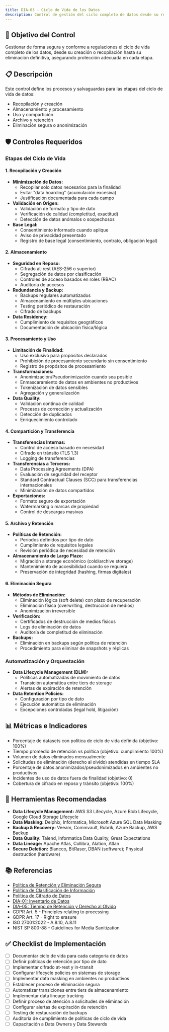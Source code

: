 ```yaml
---
title: DIA-03 - Ciclo de Vida de los Datos
description: Control de gestión del ciclo completo de datos desde su recolección hasta su eliminación
---
```


## 🎯 Objetivo del Control

Gestionar de forma segura y conforme a regulaciones el ciclo de vida completo de los datos, desde su creación o recopilación hasta su eliminación definitiva, asegurando protección adecuada en cada etapa.

## 📋 Descripción

Este control define los procesos y salvaguardas para las etapas del ciclo de vida de datos:
- Recopilación y creación
- Almacenamiento y procesamiento
- Uso y compartición
- Archivo y retención
- Eliminación segura o anonimización

## 🛡️ Controles Requeridos

### Etapas del Ciclo de Vida

#### 1. Recopilación y Creación
- **Minimización de Datos:**
  - Recopilar solo datos necesarios para la finalidad
  - Evitar "data hoarding" (acumulación excesiva)
  - Justificación documentada para cada campo
- **Validación en Origen:**
  - Validación de formato y tipo de dato
  - Verificación de calidad (completitud, exactitud)
  - Detección de datos anómalos o sospechosos
- **Base Legal:**
  - Consentimiento informado cuando aplique
  - Aviso de privacidad presentado
  - Registro de base legal (consentimiento, contrato, obligación legal)

#### 2. Almacenamiento
- **Seguridad en Reposo:**
  - Cifrado at-rest (AES-256 o superior)
  - Segregación de datos por clasificación
  - Controles de acceso basados en roles (RBAC)
  - Auditoría de accesos
- **Redundancia y Backup:**
  - Backups regulares automatizados
  - Almacenamiento en múltiples ubicaciones
  - Testing periódico de restauración
  - Cifrado de backups
- **Data Residency:**
  - Cumplimiento de requisitos geográficos
  - Documentación de ubicación física/lógica

#### 3. Procesamiento y Uso
- **Limitación de Finalidad:**
  - Uso exclusivo para propósitos declarados
  - Prohibición de procesamiento secundario sin consentimiento
  - Registro de propósitos de procesamiento
- **Transformaciones:**
  - Anonimización/Pseudonimización cuando sea posible
  - Enmascaramiento de datos en ambientes no productivos
  - Tokenización de datos sensibles
  - Agregación y generalización
- **Data Quality:**
  - Validación continua de calidad
  - Procesos de corrección y actualización
  - Detección de duplicados
  - Enriquecimiento controlado

#### 4. Compartición y Transferencia
- **Transferencias Internas:**
  - Control de acceso basado en necesidad
  - Cifrado en tránsito (TLS 1.3)
  - Logging de transferencias
- **Transferencias a Terceros:**
  - Data Processing Agreements (DPA)
  - Evaluación de seguridad del receptor
  - Standard Contractual Clauses (SCC) para transferencias internacionales
  - Minimización de datos compartidos
- **Exportaciones:**
  - Formato seguro de exportación
  - Watermarking o marcas de propiedad
  - Control de descargas masivas

#### 5. Archivo y Retención
- **Políticas de Retención:**
  - Períodos definidos por tipo de dato
  - Cumplimiento de requisitos legales
  - Revisión periódica de necesidad de retención
- **Almacenamiento de Largo Plazo:**
  - Migración a storage económico (cold/archive storage)
  - Mantenimiento de accesibilidad cuando se requiera
  - Preservación de integridad (hashing, firmas digitales)

#### 6. Eliminación Segura
- **Métodos de Eliminación:**
  - Eliminación lógica (soft delete) con plazo de recuperación
  - Eliminación física (overwriting, destrucción de medios)
  - Anonimización irreversible
- **Verificación:**
  - Certificados de destrucción de medios físicos
  - Logs de eliminación de datos
  - Auditoría de completitud de eliminación
- **Backups:**
  - Eliminación en backups según política de retención
  - Procedimiento para eliminar de snapshots y réplicas

### Automatización y Orquestación

- **Data Lifecycle Management (DLM):**
  - Políticas automatizadas de movimiento de datos
  - Transición automática entre tiers de storage
  - Alertas de expiración de retención
- **Data Retention Policies:**
  - Configuración por tipo de dato
  - Ejecución automática de eliminación
  - Excepciones controladas (legal hold, litigación)

## 📊 Métricas e Indicadores

- Porcentaje de datasets con política de ciclo de vida definida (objetivo: 100%)
- Tiempo promedio de retención vs política (objetivo: cumplimiento 100%)
- Volumen de datos eliminados mensualmente
- Solicitudes de eliminación (derecho al olvido) atendidas en tiempo SLA
- Porcentaje de datos anonimizados/pseudonimizados en ambientes no productivos
- Incidentes de uso de datos fuera de finalidad (objetivo: 0)
- Cobertura de cifrado en reposo y tránsito (objetivo: 100%)

## 🔗 Herramientas Recomendadas

- **Data Lifecycle Management:** AWS S3 Lifecycle, Azure Blob Lifecycle, Google Cloud Storage Lifecycle
- **Data Masking:** Delphix, Informatica, Microsoft Azure SQL Data Masking
- **Backup & Recovery:** Veeam, Commvault, Rubrik, Azure Backup, AWS Backup
- **Data Quality:** Talend, Informatica Data Quality, Great Expectations
- **Data Lineage:** Apache Atlas, Collibra, Alation, Atlan
- **Secure Deletion:** Blancco, BitRaser, DBAN (software); Physical destruction (hardware)

## 📚 Referencias

- [Política de Retención y Eliminación Segura](/docs/kudo/politicas/politica-retencion-eliminacion-segura)
- [Política de Clasificación de Información](/docs/kudo/politicas/clasificacion-informacion)
- [Política de Cifrado de Datos](/docs/kudo/politicas/politica-cifrado-datos)
- [DIA-01: Inventario de Datos](/docs/kudo/dia-ciberseguridad-en-datos-e-inteligencia-artificial/dia-01)
- [DIA-05: Tiempo de Retención y Derecho al Olvido](/docs/kudo/dia-ciberseguridad-en-datos-e-inteligencia-artificial/dia-05)
- GDPR Art. 5 - Principles relating to processing
- GDPR Art. 17 - Right to erasure
- ISO 27001:2022 - A.8.10, A.8.11
- NIST SP 800-88 - Guidelines for Media Sanitization

## ✅ Checklist de Implementación

- [ ] Documentar ciclo de vida para cada categoría de datos
- [ ] Definir políticas de retención por tipo de dato
- [ ] Implementar cifrado at-rest y in-transit
- [ ] Configurar lifecycle policies en sistemas de storage
- [ ] Implementar data masking en ambientes no productivos
- [ ] Establecer proceso de eliminación segura
- [ ] Automatizar transiciones entre tiers de almacenamiento
- [ ] Implementar data lineage tracking
- [ ] Definir proceso de atención a solicitudes de eliminación
- [ ] Configurar alertas de expiración de retención
- [ ] Testing de restauración de backups
- [ ] Auditoría de cumplimiento de políticas de ciclo de vida
- [ ] Capacitación a Data Owners y Data Stewards
